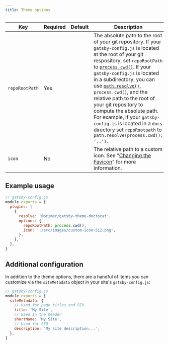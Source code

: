 ```yaml
---
title: Theme options
---
```


| Key            | Required | Default | Description                                                                                                                                                                                                                                                                                                                                                                                                                                                                                                                                                                                                                                   |
| -------------- | -------- | ------- | --------------------------------------------------------------------------------------------------------------------------------------------------------------------------------------------------------------------------------------------------------------------------------------------------------------------------------------------------------------------------------------------------------------------------------------------------------------------------------------------------------------------------------------------------------------------------------------------------------------------------------------------- |
| `repoRootPath` | Yes      |         | The absolute path to the root of your git repository. If your `gatsby-config.js` is located at the root of your git respository, set `repoRootPath` to [`process.cwd()`](https://nodejs.org/api/process.html#process_process_cwd). If your `gatsby-config.js` is located in a subdirectory, you can use [`path.resolve()`](https://nodejs.org/docs/latest/api/path.html#path_path_resolve_paths), `process.cwd()`, and the relative path to the root of your git repository to compute the absolute path. For example, if your `gatsby-config.js` is located in a `docs` directory set `repoRootpath` to `path.resolve(process.cwd(), '..')`. |
| `icon`         | No       |         | The relative path to a custom icon. See "[Changing the Favicon](#)" for more information.                                                                                                                                                                                                                                                                                                                                                                                                                                                                                                                                                     |

## Example usage

```js
// gatsby-config.js
module.exports = {
  plugins: [
    {
      resolve: '@primer/gatsby-theme-doctocat',
      options: {
        repoRootPath: process.cwd(),
        icon: './src/images/custom-icon-512.png',
      },
    },
  ],
}
```

## Additional configuration

In addition to the theme options, there are a handful of items you can customize via the `siteMetadata` object in your site's `gatsby-config.js`:

```js
// gatsby-config.js
module.exports = {
  siteMetadata: {
    // Used for page titles and SEO
    title: 'My Site',
    // Used in the header
    shortName: 'My Site',
    // Used for SEO
    description: 'My site description...',
  },
}
```
